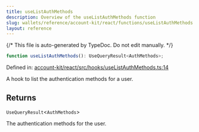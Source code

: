 ```yaml
---
title: useListAuthMethods
description: Overview of the useListAuthMethods function
slug: wallets/reference/account-kit/react/functions/useListAuthMethods
layout: reference
---
```


{/* This file is auto-generated by TypeDoc. Do not edit manually. */}

```ts
function useListAuthMethods(): UseQueryResult<AuthMethods>;
```

Defined in: [account-kit/react/src/hooks/useListAuthMethods.ts:14](https://github.com/alchemyplatform/aa-sdk/blob/153785ddc87beb160382c2bae7dbafa4a66ade9a/account-kit/react/src/hooks/useListAuthMethods.ts#L14)

A hook to list the authentication methods for a user.

## Returns

`UseQueryResult`\<`AuthMethods`>

The authentication methods for the user.
